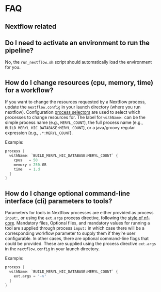 # FAQ

## Nextflow related

::: {.callout-tip collapse="true" icon=false}
## Do I need to activate an environment to run the pipeline?

No, the `run_nextflow.sh` script should automatically load the environment for you.

:::

::: {.callout-tip collapse="true" icon=false}
## How do I change resources (cpu, memory, time) for a workflow?

If you want to change the resources requested by a Nextflow process,
update the `nextflow.config` in your launch directory (where you run nextflow).
Configuration [process selectors](https://www.nextflow.io/docs/latest/config.html#process-selectors)
are used to select which processes to change resources for. The label for `withName:` can
be the simple process name (e.g., `MERYL_COUNT`), the full process name (e.g., 
`BUILD_MERYL_HIC_DATABASE:MERYL_COUNT`), or a java/groovy regular expression (e.g., 
`.*:MERYL_COUNT`).

Example:
```groovy
process {
  withName: `BUILD_MERYL_HIC_DATABASE:MERYL_COUNT` {
    cpus   = 50
    memory = 250.GB
    time   = 1.d
  }
}
```

:::

::: {.callout-tip collapse="true" icon=false}
## How do I change optional command-line interface (cli) parameters to tools?

Parameters for tools in Nextflow processes are either provided as process `input:`, or using the
`ext.args` process directive, following the [style of nf-core](https://nf-co.re/docs/contributing/components/ext_args).
Mandatory files, Optional files, and mandatory values for running a tool are supplied through process
`input:` in which case there will be a corresponding workflow parameter to supply them if they're user
configurable. In other cases, there are optional command-line flags that could be provided. These
are supplied using the process directive `ext.args` in the `nextflow.config` in your launch directory.

Example:
```groovy
process {
  withName: `BUILD_MERYL_HIC_DATABASE:MERYL_COUNT` {
    ext.args = '-v'
  }
}
```

:::

